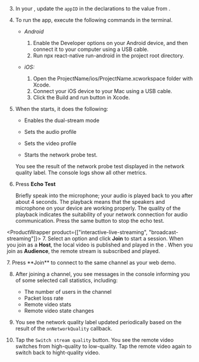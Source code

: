 <PlatformWrapper platform="react-native">

3.  In your <Vpl k="CLIENT" />, update the `appID` in the declarations to the value from <Vg k="CONSOLE" />.

1.  To run the app, execute the following commands in the terminal.

    - *Android*

        1. Enable the Developer options on your Android device, and then connect it to your computer using a USB cable.
        1. Run npx react-native run-android in the project root directory.

    - *iOS:*

        1. Open the ProjectName/ios/ProjectName.xcworkspace folder with Xcode.
        1. Connect your iOS device to your Mac using a USB cable.
        1. Click the Build and run button in Xcode.

1. When the <Vpl k="CLIENT" /> starts, it does the following:

    * Enables the dual-stream mode

    * Sets the audio profile 

    * Sets the video profile

    * Starts the network probe test.

    You see the result of the network probe test displayed in the network quality label. The console logs show all other metrics.

1. Press **Echo Test**

   Briefly speak into the microphone; your audio is played back to you after about 4 seconds. The playback means that the speakers and microphone on your device are working properly. The quality of the playback indicates the suitability of your network connection for audio communication. Press the same button to stop the echo test.


<ProductWrapper product={["interactive-live-streaming", "broadcast-streaming"]}>
7. Select an option and click **Join** to start a session. When you join as a **Host**, the local video is published and played in the <Vpl k="CLIENT" />. When you join as **Audience**, the remote stream is subscribed and played.
</ProductWrapper>

<ProductWrapper product="video-calling">
7. Press **Join** to connect to the same channel as your web demo.
</ProductWrapper>

8. After joining a channel, you see messages in the console informing you of some selected call statistics, including: 

    * The number of users in the channel
    * Packet loss rate
    * Remote video stats
    * Remote video state changes 

1. You see the network quality label updated periodically based on the result of the `onNetworkQuality` callback.

1. Tap the `Switch stream quality` button. You see the remote video switches from high-quality to low-quality. Tap the remote video again to switch back to hight-quality video.

</PlatformWrapper>